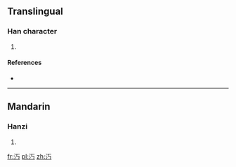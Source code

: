 ==Translingual==

===Han character===
{{Han char|rn=85|rad=水|as=02|sn=5|four=|canj=水一女尸 (EMVS)}}

# {{defn|Han|sort=水02}}

====References====
* {{Han ref|kx=0604.080|dkj=17109|dj=0998.030|hdz=31548.050|uh=6C45|ud=27717}}

----

==Mandarin==

===Hanzi===
{{cmn-hanzi|pin=[[miǎn]] ([[mian3]])|wg=mien<sup>3</sup>}}

# {{defn|Mandarin|sort=水02}}

[[fr:汅]]
[[pl:汅]]
[[zh:汅]]
